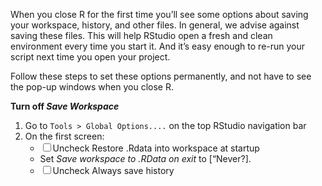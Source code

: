 
When you close R for the first time you'll see some options about saving your workspace, history, and other files. In general, we advise against saving these files. This will help RStudio open a fresh and clean environment every time you start it. And it's easy enough to re-run your script next time you open your project.

Follow these steps to set these options permanently, and not have to see the pop-up windows when you close R.

__Turn off *Save Workspace* __

1. Go to ` Tools > Global Options.... `  on the top RStudio navigation bar
1. On the first screen:
    - [ ] Uncheck Restore .Rdata into workspace at startup
    - Set _Save workspace to .RData on exit_ to ["Never?].
    - [ ] Uncheck Always save history

<br>
